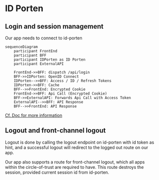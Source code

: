# ID Porten

## Login and session management

Our app needs to connect to id-porten

```mermaid
sequenceDiagram
    participant FrontEnd
    participant BFF
    participant IDPorten as ID Porten
    participant ExternalAPI

    FrontEnd->>BFF: dispatch /api/login
    BFF->>IDPorten: OpenID Connect
    IDPorten-->>BFF: Access / ID / Refresh Tokens
    IDPorten->>BFF: Cache
    BFF-->>FrontEnd: Encrypted Cookie
    FrontEnd->>BFF: Api Call (Encrypted Cookie)
    BFF->>ExternalAPI: Forwards Api Call with Access Token
    ExternalAPI-->>BFF: API Response
    BFF-->>FrontEnd: API Response
```

<a href='https://docs.digdir.no/docs/idporten/oidc/oidc_func_clientreg.html#metadata-for-klienter-som-konsumerer-apier'>Cf. Doc for more information</a>

## Logout and front-channel logout

Logout is done by calling the logout endpoint on id-porten with id token as hint, and a successful logout will redirect to the logged out route on our app.

Our app also supports a route for front-channel logout, which all apps within the circle-of-trust are required to have.
This route destroys the session, provided current session id from id-porten.

